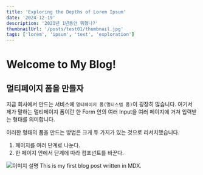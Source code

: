 ```yaml
---
title: 'Exploring the Depths of Lorem Ipsum'
date: '2024-12-19'
description: '2021년 1년동안 뭐했나?'
thumbnailUrl: '/posts/test01/thumbnail.jpg'
tags: ['lorem', 'ipsum', 'text', 'exploration']
---
```


# Welcome to My Blog!

## 멀티페이지 폼을 만들자

지금 회사에서 만드는 서비스에 `멀티페이지 폼(멀티스텝 폼)`이 굉장히 많습니다.
여기서 제가 말하는 멀티페이지 폼이란 한 Form 안의 여러 Input을 여러 페이지에 거쳐 입력받는 형태를 의미합니다.

이러한 형태의 폼을 만드는 방법은 크게 두 가지가 있는 것으로 리서치했습니다.

1. 페이지를 여러 단계로 나눈다.
2. 한 페이지 안에서 단계에 따라 컴포넌트를 바꾼다.

![이미지 설명](/posts/test01/thumbnail.jpg)
This is my first blog post written in MDX.

